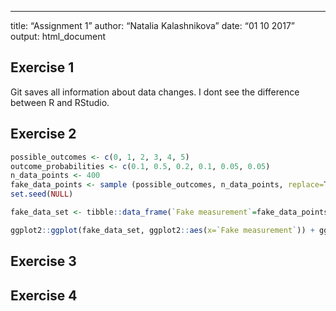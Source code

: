 ---
title: "Assignment 1"
author: "Natalia Kalashnikova"
date: "01 10 2017"
output: html_document

## Exercise 1

Git saves all information about data changes.
I dont see the difference between R and RStudio.

## Exercise 2

```r
possible_outcomes <- c(0, 1, 2, 3, 4, 5)
outcome_probabilities <- c(0.1, 0.5, 0.2, 0.1, 0.05, 0.05)
n_data_points <- 400
fake_data_points <- sample (possible_outcomes, n_data_points, replace=T, prob=outcome_probabilities) 
set.seed(NULL)

fake_data_set <- tibble::data_frame(`Fake measurement`=fake_data_points)
```
```r
ggplot2::ggplot(fake_data_set, ggplot2::aes(x=`Fake measurement`)) + ggplot2::geom_histogram(bins=5, colour="black", fill="lightgrey")
```




## Exercise 3

## Exercise 4
